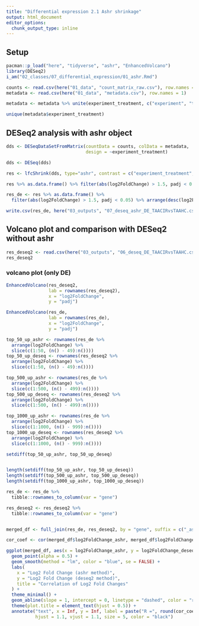 ```yaml
---
title: "Differential expression 2.1 Ashr shrinkage"
output: html_document
editor_options: 
  chunk_output_type: inline
---
```


## Setup

```r
pacman::p_load("here", "tidyverse", "ashr", "EnhancedVolcano")
library(DESeq2)
i_am("02_classes/07_differential_expression/01_ashr.Rmd")
```

```r
counts <- read.csv(here("01_data", "count_matrix_raw.csv"), row.names = 1)
metadata <- read.csv(here("01_data", "metadata.csv"), row.names = 1)
```

```r
metadata <- metadata %>% unite(experiment_treatment, c("experiment", "treatment"))

unique(metadata$experiment_treatment)

```

## DESeq2 analysis with ashr object

```r
dds <- DESeqDataSetFromMatrix(countData = counts, colData = metadata,
                              design = ~experiment_treatment)

dds <- DESeq(dds)
```

```r
res <- lfcShrink(dds, type="ashr", contrast = c("experiment_treatment", "TAA_CIR", "TAA_HC"))

res %>% as.data.frame() %>% filter(abs(log2FoldChange) > 1.5, padj < 0.05) %>% arrange(desc(log2FoldChange))

res_de <- res %>% as.data.frame() %>% 
  filter(abs(log2FoldChange) > 1.5, padj < 0.05) %>% arrange(desc(log2FoldChange))

write.csv(res_de, here("03_outputs", "07_deseq_ashr_DE_TAACIRvsTAAHC.csv"))
```

## Volcano plot and comparison with DESeq2 without ashr

```r
res_deseq2 <- read.csv(here("03_outputs", "06_deseq_DE_TAACIRvsTAAHC.csv"), row.names = 1)
res_deseq2
```

### volcano plot (only DE)
```r
EnhancedVolcano(res_deseq2,
                lab = rownames(res_deseq2),
                x = "log2FoldChange",
                y = "padj")

EnhancedVolcano(res_de,
                lab = rownames(res_de),
                x = "log2FoldChange",
                y = "padj")
```
```r
top_50_up_ashr <- rownames(res_de %>%
  arrange(log2FoldChange) %>%
  slice(c(1:50, (n() - 49):n())))
top_50_up_deseq <- rownames(res_deseq2 %>%
  arrange(log2FoldChange) %>%
  slice(c(1:50, (n() - 49):n())))

top_500_up_ashr <- rownames(res_de %>%
  arrange(log2FoldChange) %>%
  slice(c(1:500, (n() - 499):n())))
top_500_up_deseq <- rownames(res_deseq2 %>%
  arrange(log2FoldChange) %>%
  slice(c(1:500, (n() - 499):n())))

top_1000_up_ashr <- rownames(res_de %>%
  arrange(log2FoldChange) %>%
  slice(c(1:1000, (n() - 999):n())))
top_1000_up_deseq <- rownames(res_deseq2 %>%
  arrange(log2FoldChange) %>%
  slice(c(1:1000, (n() - 999):n())))
```

```r
setdiff(top_50_up_ashr, top_50_up_deseq)


length(setdiff(top_50_up_ashr, top_50_up_deseq))
length(setdiff(top_500_up_ashr, top_500_up_deseq))
length(setdiff(top_1000_up_ashr, top_1000_up_deseq))
```

```r
res_de <- res_de %>%
  tibble::rownames_to_column(var = "gene")

res_deseq2 <- res_deseq2 %>%
  tibble::rownames_to_column(var = "gene")


merged_df <- full_join(res_de, res_deseq2, by = "gene", suffix = c("_ashr", "_deseq2"))

cor_coef <- cor(merged_df$log2FoldChange_ashr, merged_df$log2FoldChange_deseq2, use = "complete.obs")
```

```r
ggplot(merged_df, aes(x = log2FoldChange_ashr, y = log2FoldChange_deseq2)) +
  geom_point(alpha = 0.5) +
  geom_smooth(method = "lm", color = "blue", se = FALSE) +
  labs(
    x = "Log2 Fold Change (ashr method)",
    y = "Log2 Fold Change (deseq2 method)",
    title = "Correlation of Log2 Fold Changes"
  ) +
  theme_minimal() +
  geom_abline(slope = 1, intercept = 0, linetype = "dashed", color = "red") +
  theme(plot.title = element_text(hjust = 0.5)) + 
  annotate("text", x = Inf, y = Inf, label = paste("R =", round(cor_coef, 2)), 
           hjust = 1.1, vjust = 1.1, size = 5, color = "black")
```


